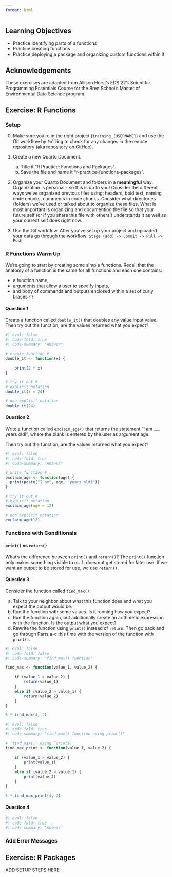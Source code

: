 ```yaml
---
format: html
---
```


## Learning Objectives {.unnumbered}

-   Practice identifying parts of a functions
-   Practice creating functions
-   Practice deploying a package and organizing custom functions within it

::: callout-note
## Acknowledgements

These exercises are adapted from Allison Horst's EDS 221: Scientific Programming Essentials Course for the Bren School's Master of Environmental Data Science program.

:::

## Exercise: R Functions

::: {.callout-tip}
### Setup

0. Make sure you’re in the right project (`training_{USERNAME}`) and use the Git workflow by `Pull`ing to check for any changes in the remote repository (aka repository on GitHub). 

1. Create a new Quarto Document.
    a. Title it “R Practice: Functions and Packages”.
    b. Save the file and name it “r-practice-functions-packages”.

2. Organize your Quarto Document and folders in a **meaningful** way. Organization is personal - so this is up to you! Consider the different ways we’ve organized previous files using: headers, bold text, naming code chunks, comments in code chunks. Consider what directories (folders) we've used or talked about to organize these files. What is most important is organizing and documenting the file so that your future self (or if you share this file with others!) understands it as well as your current self does right now.

3. Use the Git workflow. After you’ve set up your project and uploaded your data go through the workflow: ```Stage (add) -> Commit -> Pull -> Push```
:::

### R Functions Warm Up

We're going to start by creating some simple functions. Recall that the anatomy of a function is the same for all functions and each one contains:

- a function name,
- arguments that allow a user to specify inputs,
- and body of commands and outputs enclosed within a set of curly braces `{}`

::: {.callout-note}
#### Question 1

Create a function called `double_it()` that doubles any value input value. Then try out the function, are the values returned what you expect?
:::

```r
#| eval: false
#| code-fold: true
#| code-summary: "Answer"

# create function #
double_it <- function(x) {
    
    print(2 * x)
}

# try it out #
# explicit notation
double_it(x = 24)

# non explicit notation
double_it(24)
```

::: {.callout-note}
#### Question 2

Write a function called `exclaim_age()` that returns the statement “I am ___ years old!”, where the blank is entered by the user as argument age. 

Then try out the function, are the values returned what you expect?
:::

```r
#| eval: false
#| code-fold: true
#| code-summary: "Answer"

# write function #
exclaim_age <- function(age) {
  print(paste("I am", age, "years old!"))
}

# try it out #
# explicit notation
exclaim_age(age = 12)

# non explicit notation
exclaim_age(12)
```

### Functions with Conditionals

::: {.callout-important}
#### `print()` vs `return()`

What’s the difference between `print()` and `return()`? The `print()` function only makes something visible to us. It does not get stored for later use. If we want an output to be stored for use, we use `return()`.
:::

::: {.callout-note}
#### Question 3

Consider the function called `find_max()`:

a. Talk to your neighbor about what this function does and what you expect the output would be.
b. Run the function with some values. Is it running how you expect?
c. Run the function again, but additionally create an arithmetic expression with the function. Is the output what you expect?
d. Rewrite the function using `print()` instead of `return`. Then go back and go through Parts a-c this time with the version of the function with `print()`. 
:::

```r
#| eval: false
#| code-fold: false
#| code-summary: "find_max() function"

find_max <- function(value_1, value_2) {
    
    if (value_1 > value_2) {
        return(value_1)
    }
    else if (value_2 > value_1) {
        return(value_2)
    }
}

5 * find_max(4, 2)
```


```r
#| eval: false
#| code-fold: true
#| code-summary: "find_max() function using print()"

# `find_max()` using `print()`
find_max_print <- function(value_1, value_2) {
    
    if (value_1 > value_2) {
        print(value_1)
    }
    else if (value_2 > value_1) {
        print(value_2)
    }
}

5 * find_max_print(4, 2)
```


::: {.callout-note}
#### Question 4
:::

```r
#| eval: false
#| code-fold: true
#| code-summary: "Answer"
```

### Add Error Messages


## Exercise: R Packages

::: {.callout-tip}
ADD SETUP STEPS HERE
:::




